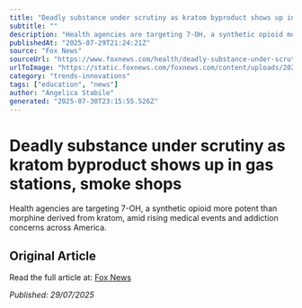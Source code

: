 ```yaml
---
title: "Deadly substance under scrutiny as kratom byproduct shows up in gas stations, smoke shops"
subtitle: ""
description: "Health agencies are targeting 7-OH, a synthetic opioid more potent than morphine derived from kratom, amid rising medical events and addiction concerns across America."
publishedAt: "2025-07-29T21:24:21Z"
source: "Fox News"
sourceUrl: "https://www.foxnews.com/health/deadly-substance-under-scrutiny-kratom-byproduct-shows-up-gas-stations-smoke-shops"
urlToImage: "https://static.foxnews.com/foxnews.com/content/uploads/2025/07/man-kratom-leaves.jpg"
category: "trends-innovations"
tags: ["education", "news"]
author: "Angelica Stabile"
generated: "2025-07-30T23:15:55.526Z"
---
```


# Deadly substance under scrutiny as kratom byproduct shows up in gas stations, smoke shops



Health agencies are targeting 7-OH, a synthetic opioid more potent than morphine derived from kratom, amid rising medical events and addiction concerns across America.

## Original Article

Read the full article at: [Fox News](https://www.foxnews.com/health/deadly-substance-under-scrutiny-kratom-byproduct-shows-up-gas-stations-smoke-shops)

*Published: 29/07/2025*
